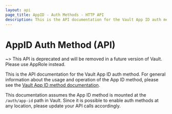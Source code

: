 ```yaml
---
layout: api
page_title: AppID - Auth Methods - HTTP API
description: This is the API documentation for the Vault App ID auth method.
---
```


# AppID Auth Method (API)

~> This API is deprecated and will be removed in a future version of Vault.
Please use AppRole instead.

This is the API documentation for the Vault App ID auth method. For
general information about the usage and operation of the App ID method, please
see the [Vault App ID method documentation](/docs/auth/app-id).

This documentation assumes the App ID method is mounted at the `/auth/app-id`
path in Vault. Since it is possible to enable auth methods at any location,
please update your API calls accordingly.
